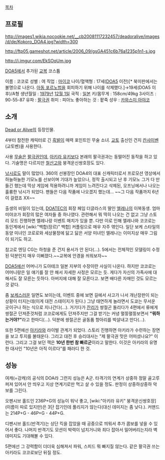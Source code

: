 [[목차]]
== 프로필 ==
http://images1.wikia.nocookie.net/__cb20081117232457/deadoralive/images/d/de/Kokoro_DOA4.jpg?width=300

http://ftp05.gameshot.net/article/2006_09/gsGA451c6b76a1235p1n1-s.jpg

http://i.imgur.com/EkSOqUm.jpg

[[DOA5]]에서 추가된 [[교복]] 코스튬

이름 : 코코로
성별 : 여
직업 : [[마이코]]
나이/혈액형 : 17세([[DOA5]] 이전)[* 북미판에서는 불명으로 나온다. [[아동 포르노]]법을 회피하기 위해 나이를 삭제했다.]→19세(DOA5 이후)/A형
생년월일 : [[1979년]] [[12월 1일]]
국적 : [[일본]]
키/몸무게 : 158cm/49kg
3사이즈 : 90-55-87
유파 : [[팔극권]]
취미 : 피아노
좋아하는 것 : 팥죽
성우 : [[카와스미 아야코]]

== 소개 ==
[[Dead or Alive(게임)|Dead or Alive]]의 등장인물.

4부터 참전한 캐릭터로 긴 [[흑발]]이 매력 포인트인 무술 소녀. [[교토]] 출신인 건지 [[칸사이벤]](교토벤)을 사용한다.

사용 [[무술]]은 [[팔극권]]인데, [[아키라 유키]]보다 본래의 팔극권과는 동떨어진 동작을 하고 있다. 기술명은 다르지만 [[철산고]]와 붕격운신쌍호장도 있다.

[[낚시]]로도 말이 많았다. 360의 선봉장인 DOA4의 대표 신캐릭터로서 프로모션 영상에서 하늘하늘한 기모노를 선보이며 기대가 높았으나, 정작 출시되고 난 후 기모노 그거 다 만들긴 했는데 막상 게임에 적용하려니까 게임이 느려진다고 삭제된, 오프닝에서나 나오는 훌륭한 낚시가 되었다. 팬들은 다음 작품에 나오겠지 했는데... ~~그 다음 작품까지 6년이 걸렸죠 XX~~ 

출생의 비밀이 있는데, [[DOATEC]]의 회장 페임 더글라스의 딸인 [[엘레나]]의 이복동생. 엄마 미야코가 회장의 많은 여자들 중 하나였다. 관련해서 뭐 딱히 나오는 건 없고 그냥 스토리 모드 진행하면 엘레나랑 이벤트 매치가 있을 뿐. 다만 이로 인해 엘레나와 코코로는 동인계에서 [wiki:"백합(장르)" 백합] 커플링으로 매우 자주 엮인다. 일단 보케 스타일의 동양 미녀인 코로로와 세상물정에 닳고 닳은 서양 미녀인 엘레나는 이미지상 매우 그림이 되기도 하고.

참고로 엔딩 CG는 하청을 준 건지 용서가 안 된다(...). 5에서는 전체적인 모델링이 수정된 덕분인지 매우 이뻐졌다.~~교복에 안경을 씌워보자~~

[[DOA5]]에선 어머니가 도아테크 일본 지부의 수장이란 사실이 나온다. 하지만 코코로는 어머니랑은 일 얘기를 잘 안 해서 자세한 사정은 모르는 듯. 게다가 자신의 가족사에 대해서도 잘 모른는 듯하다. 아버지에 대해 잘 모른다고. 보면 배다른 자매인 것도 모르는 것 같다. 

좀 [[보케]]스러운 일면도 보이는데, 이벤트 중에 보면 길에서 사고가 나서 개난장판이 되는 상황이 터지는데(이게 대전 스테이지가 된다.) 그냥 태연하게 놀라면서 도쿄는 무서운 곳이구나 하는 식으로 지나간다(...). 거기다가 [[잔리]]가 쌍절곤 돌리다가 4편에서 류에게 쌍절곤 던져준것처럼 코코로에게도 던져주지만 그걸 받기는 커녕 멀뚱멀뚱보면서 '''"뭐하는거야?"'''라고 한마디(...). 덕분에 쌍절곤은 골동품 항아리를 박살내고 만다(...).

또한 5편에선 [[아키라]]와 라이벌 관계가 되었다. 스토리 진행하면 아키라가 수련하는 장면을 보고 투지를 불태운다. 그리고 대전 후 승리대사는 "제 팔극권 맛은 어떠셨나요?" 이런다. 그리고 그걸 보던 잭은 '''10년 한번 참 빠르군'''이라고 말한다. 이것은 아키라의 유명한 대사인 "10년은 아직 이르다"를 패러디 한 것.

== 성능 ==
여캐(=강캐)의 공식의 DOA라 그런지 성능은 A군. 타격기의 연계가 상중하 정말 골고루 퍼져 있어서 안 띄우고 지상 연계기로만 먹고 살 수 있을 정도. 판정이 상중하상중하 악보를 그린다.

오펜시브 홀드인 236P+G의 성능이 워낙 좋고, [wiki:"아키라 유키" 붕격운신쌍호장](이름이 따로 있지만)은 3단 잡기인데 풀리지가 않는다(대신 데미지는 좀 낮다.). 커맨드는 214P+G - 46P+G - 44P+G.

디펜시브 홀드(반격기)는 상단 킥을 잡았을 때 공중으로 띄워서 추가 콤보를 넣을 수 있어서 좋다. 나머지 반격기도 모션이 박력이 넘치거니와 죄다 잡아서 밀어버리는지라 벽 데미지도 기대해볼 수 있다. 

5편에선 그 강력함이 더더욱 심해져서 파워, 스피드 뭐 빠지질 않는다. 같은 팔극권 쓰는 아키라도 코코로보단 뒤질 정도.
